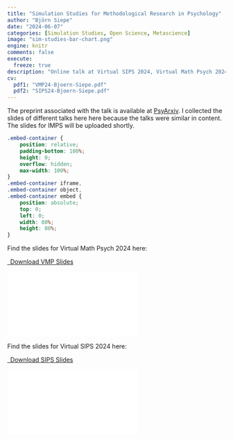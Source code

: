 ```yaml
---
title: "Simulation Studies for Methodological Research in Psychology"
author: "Björn Siepe"
date: "2024-06-07"
categories: [Simulation Studies, Open Science, Metascience]
image: "sim-studies-bar-chart.png"
engine: knitr
comments: false
execute:
  freeze: true
description: "Online talk at Virtual SIPS 2024, Virtual Math Psych 2024, and IMPS 2024."
cv:
  pdf1: "VMP24-Bjoern-Siepe.pdf"
  pdf2: "SIPS24-Bjoern-Siepe.pdf"
---
```


The preprint associated with the talk is available at [PsyArxiv](https://osf.io/preprints/psyarxiv/ufgy6/). I collected the slides of different talks here here because the talks were similar in content. The slides for IMPS will be uploaded shortly.

```css
.embed-container {
    position: relative;
    padding-bottom: 100%;
    height: 0;
    overflow: hidden;
    max-width: 100%;
}
.embed-container iframe,
.embed-container object,
.embed-container embed {
    position: absolute;
    top: 0;
    left: 0;
    width: 80%;
    height: 80%;
}
```

Find the slides for Virtual Math Psych 2024 here:

```{=html}
<p class="text-center">
  <a class="btn btn-primary btn-lg cv-download" href="`r rmarkdown::metadata$cv$pdf1`" target="_blank">
    <i class="fa-solid fa-file-arrow-down"></i>&ensp;Download VMP Slides
  </a>
</p>
<div class="embed-container">
  <iframe src="`r rmarkdown::metadata$cv$pdf1`" style="border: 0.5px"></iframe>
</div>
```
Find the slides for Virtual SIPS 2024 here:

```{=html}
<p class="text-center">
  <a class="btn btn-primary btn-lg cv-download" href="`r rmarkdown::metadata$cv$pdf2`" target="_blank">
    <i class="fa-solid fa-file-arrow-down"></i>&ensp;Download SIPS Slides
  </a>
</p>
<div class="embed-container">
  <iframe src="`r rmarkdown::metadata$cv$pdf2`" style="border: 0.5px"></iframe>
</div>
```
